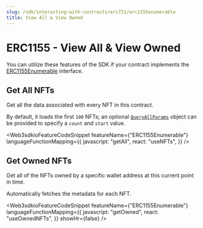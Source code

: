 ```yaml
---
slug: /sdk/interacting-with-contracts/erc721/erc1155enumerable
title: View All & View Owned
---
```



# ERC1155 - View All & View Owned

You can utilize these features of the SDK if your contract implements the [ERC1155Enumerable](/contractkit/interfaces/erc1155enumerable) interface.

<div className="row" style={{ marginBottom: 24 }}>
  <div className="col col--12" style={{ marginTop: 8 }}>
    <QuickstartCard
      name="Learn how to implement ERC1155Enumerable in your smart contract"
      link={"/contractkit/interfaces/erc1155enumerable"}
      image="/assets/icons/general.png"
    />
  </div>
</div>

## Get All NFTs

Get all the data associated with every NFT in this contract.

By default, it loads the first `100` NFTs; an optional [`QueryAllParams`](https://docs.web3sdk.io/typescript/sdk.queryallparams)
object can be provided to specify a `count` and `start` value.

<Web3sdkioFeatureCodeSnippet
  featureName={"ERC1155Enumerable"}
  languageFunctionMapping={{
    javascript: "getAll",
    react: "useNFTs",
  }}
/>

## Get Owned NFTs

Get all of the NFTs owned by a specific wallet address at this current point in time.

Automatically fetches the metadata for each NFT.

<Web3sdkioFeatureCodeSnippet
  featureName={"ERC1155Enumerable"}
  languageFunctionMapping={{
    javascript: "getOwned",
    react: "useOwnedNFTs",
  }}
  showHr={false}
/>
